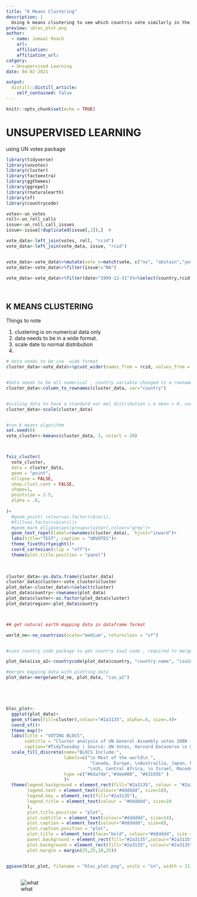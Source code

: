 ```yaml
---
title: "K Means Clustering"
description: |
  Using k means clsutering to see which countris vote similarly in the UN general assembly
preview: \bloc_plot.png
author:
  - name: Jamaal Roach
    url: 
    affiliation:
    affiliation_url: 
catgory: 
  - Unsupervised Learning
date: 04-02-2021

output:
  distill::distill_article:
    self_contained: false
---
```


```r
knitr::opts_chunk$set(echo = TRUE)
```

# UNSUPERVISED LEARNING 

using UN votes package


```r


library(tidyverse)
library(unvotes)
library(cluster)
library(factoextra)
library(ggthemes)
library(ggrepel)
library(rnaturalearth)
library(sf)
library(countrycode)


```



```r
votes<-un_votes
roll<-un_roll_calls
issue<-un_roll_call_issues
issue<-issue[!duplicated(issue[,1]),]  #

vote_data<-left_join(votes, roll, "rcid")
vote_data<-left_join(vote_data, issue, "rcid")


vote_data<-vote_data%>%mutate(vote_n=match(vote, c("no", "abstain","yes")))
vote_data<-vote_data%>%filter(issue!="NA")

vote_data<-vote_data%>%filter(date>"1999-12-31")%>%select(country,rcid,  vote_n)




```
## K MEANS CLUSTERING


Things to note 

1. clustering is on numerical data only
2. data needs to be in a wide format.
3. scale date to normal distribution
4. 




```r
# data needs to be ina  wide format
cluster_data<-vote_data%>%pivot_wider(names_from = rcid, values_from = vote_n, values_fill = 0, names_prefix="rcid_") 


#data needs to be all numerical , country variable changed to a rowname
cluster_data<-column_to_rownames(cluster_data, var="country") 


#scaling data to have a standard nor mal distribution i.e mean = 0, var = 1. required for clustering algorithm
cluster_data<-scale(cluster_data) 


#run K means algorithm 
set.seed(0)
vote_cluster<-kmeans(cluster_data, 3, nstart = 20)




```




```r



fviz_cluster(
  vote_cluster,
  data = cluster_data,
  geom = "point",
  ellipse = FALSE,
  show.clust.cent = FALSE,
  shape=1,
  pointsize = 2.5,
  alpha = .6,
  
)+
  #geom_point( colour=as.factor(v$cari),
  #fill=as.factor(v$cari))+
  #geom_mark_ellipse(aes(group=cluster),colour="grey")+
  geom_text_repel(label=rownames(cluster_data),  hjust="inward")+
  labs(title="TEST", caption = "UNVOTES")+
  theme_fivethirtyeight()+
  coord_cartesian(clip = "off")+
  theme(plot.title.position = "panel")
  
  
```


```r
cluster_data<-as.data.frame(cluster_data)
cluster_data$cluster<-vote_cluster$cluster
plot_data<-cluster_data%>%select(cluster)
plot_data$country<-rownames(plot_data)
plot_data$cluster<-as.factor(plot_data$cluster)
plot_data$region<-plot_data$country



## get natural earth mapping data in dataframe format

world_ne<-ne_countries(scale="medium", returnclass = "sf")   


#uses country code package to get country 1so2 code , required to merge with natural earth mapping data

plot_data$iso_a2<-countrycode(plot_data$country, "country.name", "iso2c") 

#merges mapping data with plotting data
plot_data<-merge(world_ne, plot_data, "iso_a2") 






```
















```r
bloc_plot<-
  ggplot(plot_data)+
  geom_sf(aes(fill=cluster),colour="#2a3135", alpha=.6, size=.4)+
  coord_sf()+
  theme_map()+
  labs(title = "VOTING BLOCS",
       subtitle = "Cluster analysis of UN General Assembly votes 2000 - 2019",
       caption="#TidyTuesday | Source: UN Votes, Harvard Dataverse \n @jamaalroach")+
  scale_fill_discrete(name="BLOCS Include:", 
                      labels=c("\n Most of the world\n ", 
                                "Canada, Europe, \nAustrailia, Japan, New Zealand...",
                               "\nUS, Central Africa, \n Israel, Macedonia..."),
                      type =c("#6da7de","#dee000", "#63193b" ) 
                      )+
  theme(legend.background = element_rect(fill="#2a3135", colour = "#2a3135"),
        legend.text = element_text(colour="#dddddd", size=10),
        legend.key = element_rect(fill="#2a3135"),
        legend.title = element_text(colour = "#dddddd", size=10
        ),
        plot.title.position = "plot",
        plot.subtitle = element_text(colour="#dddddd", size=14),
        plot.caption = element_text(colour="#dddddd", size=8),
        plot.caption.position = "plot",
        plot.title = element_text(face="bold", colour="#dddddd", size = 16),
        panel.background = element_rect(fill="#2a3135",colour="#2a3135"),
        plot.background = element_rect(fill="#2a3135", colour="#2a3135"),
        plot.margin = margin(25,25,10,25))


ggsave(bloc_plot, filename = "bloc_plot.png", units = "in", width = 11, height = 8.5)



```
![what](\bloc_plot.png)


